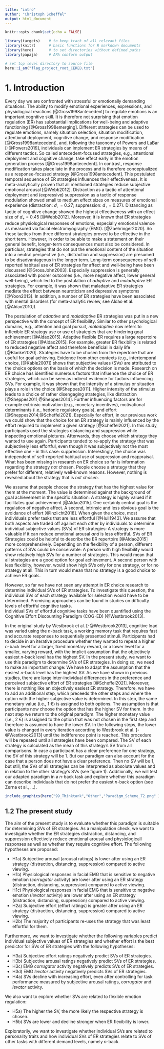 ```yaml
---
title: "intro"
author: "Christoph Scheffel"
output: html_document
---
```


```r
knitr::opts_chunk$set(echo = FALSE)

library(targets)    # to keep track of all relevant files
library(knitr)      # basic functions for R markdown documents
library(here)       # to set directories without defined paths
library(papaja)     # APA conform output

# set top level directory to source file
here::i_am("flag_project_root_CERED.txt")
```

# 1. Introduction

Every day we are confronted with stressful or emotionally demanding situations. 
The ability to modify emotional experiences, expressions, and physiological reactions [@Gross1998antecedent] to regulate emotions is an important cognitive skill. 
It is therefore not surprising that emotion regulation (ER) has substantial implications for well-being and adaptive functioning [@Gross1998emerging].
Different strategies can be used to regulate emotions, namely situation selection, situation modification, attentional deployment, cognitive change, and response modification [@Gross1998antecedent], and, following the taxonomy of Powers and LaBar [-@Powers2019], individuals can implement ER strategies by means of different tactics.
So called antecedent-focused strategies, e.g., attentional deployment and cognitive change, take effect early in the emotion generation process [@Gross1998antecedent].
In contrast, response modification takes place late in the process and is therefore conceptualized as a response-focused strategy [@Gross1998antecedent].
This postulated temporal sequence of ER strategies influences their effectiveness.
It is meta-analytically proven that all mentioned strategies reduce subjective emotional arousal [@Webb2012].
Distraction as a tactic of attentional deployment and (expressive) suppression as a tactic of response modulation showed small to medium effect sizes on measures of emotional experience (distraction: _d~+~_ = 0.27; suppression: _d~+~_ = 0.27).
Distancing as tactic of cognitive change showed the highest effectiveness with an effect size of _d~+~_ = 0.45 [@Webb2012].
Moreover, it is known that ER strategies reduce physiological responses of emotions, especially emotional valence as measured via facial electromyography (EMG). [@Zaehringer2020]. 
<!-- hier ist noch der Bezug zum Arousal drin gewesen, habe ich angepasst. Corrugator habe ich raus genommen, weil auch Levator untersucht wird (müssten sonst m.E. beide genannt werden.) Generell fehlt noch etwas die Einbettung, warum die beiden ausgewählt wurden. Soll ich da noch etwas ergänzen? bei Zaehringer wird der Levator überhaupt nicht genannt, die Metaanalyse bezieht sich nur auf den Corrugator. Wir hatten damals gesagt, dass viele der negativen Bilder primär auch recht eklig sind und daher der Levator passender sein könnte, weil er speuzifisch auf Ekel zu reagieren scheint, der Corrugator hingegen auf negative Bilder im Allgemeinen. Prinzipiell haben wir aber für beide die gleichen Hypothesen. Können aber auch warten, was die Reviewer sagen.--> 
So these tactics from three different strategies proved to be effective in the short term. 
However, in order to be able to make a statement on their general benefit, longer-term consequences must also be considered. 
In particluar, strategies that do not put the emotional content of the situation into a neutral perspective (i.e., distraction and suppression) are presumed to be disadvantageous in the longer term.
<!-- Wortwiederholung --> 
Long-term consequences of self-reported habitual use of ER strategies for affect and well-being have been discussed [@GrossJohn2003]. 
<!-- würde einheitlich "ER" (wenn vorher eingeführt, wurde hier aber gemacht) oder "emotion regulation" schreiben. --> 
Especially suppression is generally associated with poorer outcomes (i.e., more negative affect, lower general well-being), which led to the postulation of *adaptive* and *maladaptive* ER strategies.
For example, it was shown that maladaptive ER strategies mediate the effect between neuroticism and depressive symptoms [@Yoon2013].
In addition, a number of ER strategies have been associated with mental disorders (for meta-analytic review, see Aldao et al. [@Aldao2010]). 

The postulation of *adaptive* and *maladaptive* ER strategies was put in a new perspective with the concept of ER flexibility.
Similar to other psychological domains, e.g., attention and goal pursuit, *maladaptive* now refers to inflexible ER strategy use or use of strategies that are hindering goal achievement [@Aldao2015].
Adaptive flexible ER requires a large repertoire of ER strategies [@Aldao2015].
For example, greater ER flexibility is related to reduced negative affect and therefore beneficial in daily life [@Blanke2020].
<!-- was ist hier mit ER variablitiy gemeint? würde Begriffe einheitlich verwenden, denke, hier ist ER flexibility gemeint. --> 
Strategies have to be chosen from the repertoire that are useful for goal achieving.
Evidence from other contexts (e.g., intertemporal choice, [@Kable2007]) shows that subjective values (SVs) are attributed to the choice options on the basis of which the decision is made.
Research on ER choice has identified numerous factors that influence the choice of ER strategies, which can be seen as indirect evidence for factors influencing SVs. 
For example, it was shown that the intensity of a stimulus or situation plays a role in the choice [@Sheppes2011]. 
Higher intensity of the stimulus leads to a choice of rather disengaging strategies, like distraction [@Sheppes2011;@Sheppes2014].
Further influencing factors are for example extrinsic motivation (e.g., monetary incentives), motivational determinants (i.e., hedonic regulatory goals), and effort [@Sheppes2014;@Scheffel2021].
Especially for effort, in our previous work we could show that the choice for an ER strategy is mainly influenced by the effort required to implement a given strategy [@Scheffel2021].
In this study, participants used the strategies distancing and suppression while inspecting emotional pictures.
Afterwards, they choose which strategy they wanted to use again.
Participants tended to re-apply the strategy that was subjectively less effortful, even though it was subjectively not the most effective one - in this case: suppression.
Interestingly, the choice was independent of self-reported habitual use of suppression and reappraisal.
What has been missing in research on ER choice so far is information regarding the strategy *not* chosen.
People choose a strategy that they prefer for different, relatively well-known reasons. 
However, nothing is revealed about the strategy that is *not chosen*.


<!-- der nächste Absatz hier ist doppelt, daher gelöscht. --> 

We assume that people choose the strategy that has the highest value for them at the moment.
The value is determined against the background of goal achievement in the specific situation: A strategy is highly valued if it facilitates goal achievement [@Aldao2015]. 
One certainly central goal is the regulation of negative affect.
A second, intrinsic and less obvious goal is the avoidance of effort [@Inzlicht2018].
When given the choice, most individuals prefer tasks that are less effortful [@Hull1943].
We assume that both aspects are traded off against each other by individuals to determine individual subjective values (SVs) of ER strategies: A strategy is more valuable if it can reduce emotional arousal *and* is less effortful.
SVs of ER Strategies could be helpful to describe the ER repertoire [@Aldao2015] more comprehensively.
Depending on the flexibility of a person, different patterns of SVs could be conceivable: A person with high flexibility would show relatively high SVs for a number of strategies.
This would mean that all strategies are a good option for goal achievement.
A second person with less flexibilty, however, would show high SVs only for one strategy, or for no strategy at all.
This in turn would mean that no strategy is a good choice to achieve ER goals.

However, so far we have not seen any attempt in ER choice research to determine individual SVs of ER strategies.
To investigate this question, the individual SVs of each strategy available for selection would have to be determined.
Promising approaches can be found in studies on difficulty levels of effortful cognitive tasks.  
Individual SVs of effortful cognitive tasks have been quantified using the Cognitive Effort Discounting Paradigm (COG-ED) [@Westbrook2013]. 

In the original study by Westbrook et al. [-@Westbrook2013], cognitive load was varied using the *n*-back task, a working memory task that requires fast and accurate responses to sequentially presented stimuli. 
Participants had to decide in an iterative procedure whether they wanted to repeat a higher *n*-back level for a larger, fixed monetary reward, or a lower level for a smaller, varying reward, with the implicit assumption that the objectively easiest *n*-back level has the highest SV.
In the present study, we want to use this paradigm to determine SVs of ER strategies.
In doing so, we need to make an important change: We have to adapt the assumption that the easiest *n*-back level has the highest SV.
As we have shown in previous studies, there are large inter-individual differences in the preference and perceived subjective effort of ER strategies [@Scheffel2021].
Moreover, there is nothing like an objectively easiest ER strategy.
Therefore, we have to add an additional step, which preceeds the other steps and where the option with the higher subjective value is determined. 
In this step, the same monetary value (i.e., 1 €) is assigned to both options.
The assumption is that participants now choose the option that has the higher SV for them.
In the next step we return to the original paradigm.
The higher monetary value (i.e., 2 €) is assigned to the option that was not chosen in the first step and therefore is assumed to have the lower SV.
In the following steps, the lower value is changed in every iteration according to Westbrook et al. [-@Westbrook2013] until the indifference point is reached.
This procedure will be repeated until all strategies have been compared.
The SV of each strategy is calculated as the mean of this strategy's SV from all comparisons.
In case a participant has a clear preference for one strategy, the SV of this strategy will be 1.
But our paradigm can also account for the case that a person does not have a clear preference.
Then no SV will be 1, but still, the SVs of all strategies can be interpreted as absolute values and in relation to the other strategy's SVs (see figure 1).
Additionally, we will test our adapted paradigm in a *n*-back task and explore whether this paradigm can describe individuals that do not prefer the easiest *n*-back option (see Zerna et al., ...).

```r
include_graphics(here("99_Thinktank","Other","Paradigm_Scheme_T2.png" ))
```

## 1.2 The present study

The aim of the present study is to evaluate whether this paradigm is suitable for determining SVs of ER strategies. 
As a manipulation check, we want to investigate whether the ER strategies distraction, distancing, and suppression effectively reduce emotional arousal and physiologicall responses as well as whether they require cognitive effort. The following hypotheses are proposed:
<!-- ich würde hier  investigate schreiben, oder wird hier tatsächlich "nur" exploriert? 
es gibt bisher noch keine Begründnung/Einbettung der nachfolgenden Hypothesen. Z.B.: Warum wird Corrugator und Levator untersucht? m.E. müsste oben jeweils noch ein Satz ergänzt werden, warum genau diese Variable in der aktuellen Studie untersucht werden soll.--> 

* H1a) Subjective arousal (arousal ratings) is lower after using an ER strategy (distraction, distancing, suppression) compared to active viewing.
* H1b) Physiological responses in facial EMG that is sensitive to negative emotion (*corrugator* activity) are lower after using an ER strategy (distraction, distancing, suppression) compared to active viewing.
* H1c) Physiological responses in facial EMG that is sensitive to negative emotion (*levator* activity) are lower after using an ER strategy (distraction, distancing, suppression) compared to active viewing.
* H2a) Subjective effort (effort ratings) is greater after using an ER strategy (distraction, distancing, suppression) compared to active viewing.
* H2b) The majority of participants re-uses the strategy that was least effortful for them.

<!-- die letzte Hypothese finde ich etwas unklar formuliert, z.B. was heißt "majority", lässt sich das spezifieren (z.B. > 50%?) -->

Furthermore, we want to investigate whether the following variables predict individual subjective values of ER strategies and whether effort is the best predictor for SVs of ER strategies with the following hypotheses:

* H3a) Subjective effort ratings negatively predict SVs of ER strategies.
* H3b) Subjective arousal ratings negatively predict SVs of ER strategies.
* H3c) EMG *corrugator* activity negatively predicts SVs of ER strategies.
* H3d) EMG *levator* activity negatively predicts SVs of ER strategies.
* H4a) SVs decline with increasing effort, even after controlling for task performance measured by subjective arousal ratings, *corrugator* and *levator* activity.

<!-- beim Lesen hatte ich den Eindruck, dass bis hierhin klare Hypothesen stehen und erst danach der exploratorische Teil kommt.
habe mich hier auch wieder kurz gefragt, warum wir die EDA nicht erfassen. in der MA von Zaehringer sieht man, dass die Effektgröße für SCR nahe Null liegt. besser sieht es aber für die SCL aus. wenn deine Strategien erneut in Blöcken dargeboten werden, könnte man überlegen die SCL über die verschiedenen Blöcke zu erheben. Man könnte dann Zulassen vs. einzelne ER Strategien vs. Choice Block untersuchen. Können aber nach wie vor gern auf die Reviewer Anmerkung warten, vielleicht schlagen sie das vor. --> 

We also want to explore whether SVs are related to flexible emotion regulation:

* H5a) The higher the SV, the more likely the respective strategy is chosen.
* H5b) SVs are lower and decline stronger when ER flexibility is lower.

Exploratorily, we want to investigate whether individual SVs are related to personality traits and how individual SVs of ER strategies relate to SVs of other tasks with different demand levels, namely *n*-back.
<!-- bei den exploratorischen Hypothesen sollte auf multiples Testen korrigiert werden (oder auch insgesamt...). wird darauf bei den Methoden ausreichend eingegangen? --> 

